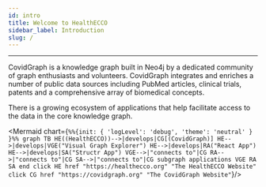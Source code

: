 ```yaml
---
id: intro
title: Welcome to HealthECCO
sidebar_label: Introduction
slug: /
---
```


<ServerStatus />

***
CovidGraph is a knowledge graph built in Neo4j by a dedicated community of graph enthusiasts and volunteers. CovidGraph integrates and enriches a number of public data sources including PubMed articles, clinical trials, patents and a comprehensive array of biomedical concepts.

There is a growing ecosystem of applications that help facilitate access to the data in the core knowledge graph.

<Mermaid chart={`
%%{init: { 'logLevel': 'debug', 'theme': 'neutral' } }%%
  graph TB
    HE((HealthECCO))-->|develops|CG[(CovidGraph)]
    HE-->|develops|VGE("Visual Graph Explorer")
    HE-->|develops|RA("React App")
    HE-->|develops|SA("Structr App")
    VGE-->|"connects to"|CG
    RA-->|"connects to"|CG
    SA-->|"connects to"|CG
        subgraph applications
          VGE
          RA
          SA
        end
    click HE href "https://healthecco.org" "The HealthECCO Website"
    click CG href "https://covidgraph.org" "The CovidGraph Website"
    `}/>
